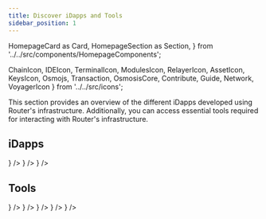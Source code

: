 ```yaml
---
title: Discover iDapps and Tools
sidebar_position: 1
---
```

  HomepageCard as Card,
  HomepageSection as Section,
} from '../../src/components/HomepageComponents';

  ChainIcon,
  IDEIcon,
  TerminalIcon,
  ModulesIcon,
  RelayerIcon,
  AssetIcon,
  KeysIcon,
  Osmojs,
  Transaction,
  OsmosisCore,
  Contribute,
  Guide,
  Network,
  VoyagerIcon
} from '../../src/icons';


This section provides an overview of the different iDapps developed using Router's infrastructure. Additionally, you can access essential tools required for interacting with Router's infrastructure.

 ## iDapps
   <Section>
  <Card
    title="Ping Pong"
    description="A iDapp using which you can transfer message from one chain to another."
    to="https://pingpong.routerprotocol.com"
    icon={<Network />}
  />
 <Card
    title="Voyager"
    description="An asset transfer dApp built using Router's omnichain framework providing seamless cross-chain swaps."
    bottomText = "COMING SOON"
    icon={<VoyagerIcon />}
  />
    <Card
    title="Texchange"
    description="An iDapp to exchange testnet tokens."
    to="https://texchange.routerprotocol.com/"
    icon={<TerminalIcon />}
  />
  </Section>

   ## Tools
   <Section>
  <Card
    title="Router Explorer"
    description="A block explorer to monitor cross-chain transactions."
    to="https://routerscan.io/"
    icon={<IDEIcon />}
  />
 <Card
    title="Router Station"
    description="A tool to manage contract lifecycle-related processes on the Router chain."
    to="https://station.routerprotocol.com/"
    icon={<Transaction />}
  />
    <Card
    title="Router Faucet"
    description="A tool to get testnet tokens for performing tasks on Testnet."
    to="https://faucet.routerprotocol.com/"
    icon={<AssetIcon />}
  />
    <Card
    title="Router Hub"
    description="A tool for delegating ROUTE tokens to validators."
    to="https://hub.routerprotocol.com/"
    icon={<Contribute />}
  /> 
      <Card
    title="Router Sandbox"
    description="An easy-to-use prototyping environment for interoperable dApps built using Router."
    to="https://sandbox.routerprotocol.com/"
    icon={<TerminalIcon />}
  />
  </Section>
